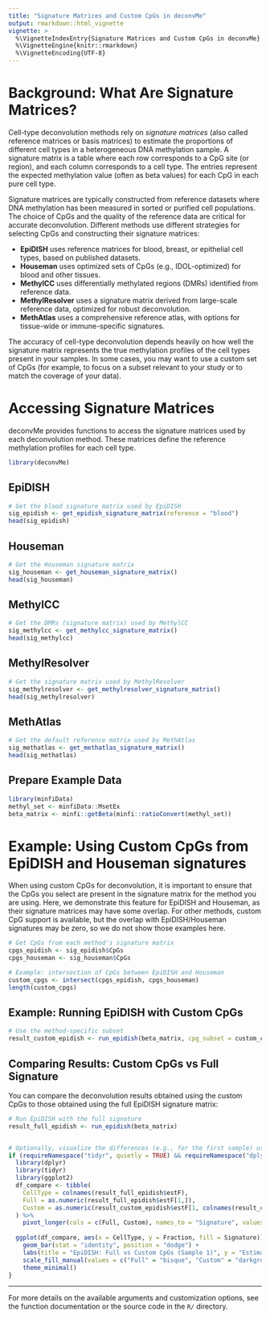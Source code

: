 ```yaml
---
title: "Signature Matrices and Custom CpGs in deconvMe"
output: rmarkdown::html_vignette
vignette: >
  %\VignetteIndexEntry{Signature Matrices and Custom CpGs in deconvMe}
  %\VignetteEngine{knitr::rmarkdown}
  %\VignetteEncoding{UTF-8}
---
```


# Background: What Are Signature Matrices?

Cell-type deconvolution methods rely on *signature matrices* (also called reference matrices or basis matrices) to estimate the proportions of different cell types in a heterogeneous DNA methylation sample. A signature matrix is a table where each row corresponds to a CpG site (or region), and each column corresponds to a cell type. The entries represent the expected methylation value (often as beta values) for each CpG in each pure cell type.

Signature matrices are typically constructed from reference datasets where DNA methylation has been measured in sorted or purified cell populations. The choice of CpGs and the quality of the reference data are critical for accurate deconvolution. Different methods use different strategies for selecting CpGs and constructing their signature matrices:

- **EpiDISH** uses reference matrices for blood, breast, or epithelial cell types, based on published datasets.
- **Houseman** uses optimized sets of CpGs (e.g., IDOL-optimized) for blood and other tissues.
- **MethylCC** uses differentially methylated regions (DMRs) identified from reference data.
- **MethylResolver** uses a signature matrix derived from large-scale reference data, optimized for robust deconvolution.
- **MethAtlas** uses a comprehensive reference atlas, with options for tissue-wide or immune-specific signatures.

The accuracy of cell-type deconvolution depends heavily on how well the signature matrix represents the true methylation profiles of the cell types present in your samples. In some cases, you may want to use a custom set of CpGs (for example, to focus on a subset relevant to your study or to match the coverage of your data).

# Accessing Signature Matrices

deconvMe provides functions to access the signature matrices used by each deconvolution method. These matrices define the reference methylation profiles for each cell type.

```r
library(deconvMe)
```

## EpiDISH

```r
# Get the blood signature matrix used by EpiDISH
sig_epidish <- get_epidish_signature_matrix(reference = "blood")
head(sig_epidish)
```

## Houseman

```r
# Get the Houseman signature matrix
sig_houseman <- get_houseman_signature_matrix()
head(sig_houseman)
```

## MethylCC

```r
# Get the DMRs (signature matrix) used by MethylCC
sig_methylcc <- get_methylcc_signature_matrix()
head(sig_methylcc)
```

## MethylResolver

```r
# Get the signature matrix used by MethylResolver
sig_methylresolver <- get_methylresolver_signature_matrix()
head(sig_methylresolver)
```

## MethAtlas

```r
# Get the default reference matrix used by MethAtlas
sig_methatlas <- get_methatlas_signature_matrix()
head(sig_methatlas)
```

## Prepare Example Data

```r
library(minfiData)
methyl_set <- minfiData::MsetEx
beta_matrix <- minfi::getBeta(minfi::ratioConvert(methyl_set))
```

# Example: Using Custom CpGs from EpiDISH and Houseman signatures

When using custom CpGs for deconvolution, it is important to ensure that the CpGs you select are present in the signature matrix for the method you are using. Here, we demonstrate this feature for EpiDISH and Houseman, as their signature matrices may have some overlap. For other methods, custom CpG support is available, but the overlap with EpiDISH/Houseman signatures may be zero, so we do not show those examples here.

```r
# Get CpGs from each method's signature matrix
cpgs_epidish <- sig_epidish$CpGs
cpgs_houseman <- sig_houseman$CpGs

# Example: intersection of CpGs between EpiDISH and Houseman
custom_cpgs <- intersect(cpgs_epidish, cpgs_houseman)
length(custom_cpgs)
```

## Example: Running EpiDISH with Custom CpGs

```r
# Use the method-specific subset
result_custom_epidish <- run_epidish(beta_matrix, cpg_subset = custom_cpgs)
```

## Comparing Results: Custom CpGs vs Full Signature

You can compare the deconvolution results obtained using the custom CpGs to those obtained using the full EpiDISH signature matrix:

```r
# Run EpiDISH with the full signature
result_full_epidish <- run_epidish(beta_matrix)


# Optionally, visualize the differences (e.g., for the first sample) using tidyverse
if (requireNamespace("tidyr", quietly = TRUE) && requireNamespace("dplyr", quietly = TRUE) && requireNamespace("ggplot2", quietly = TRUE)) {
  library(dplyr)
  library(tidyr)
  library(ggplot2)
  df_compare <- tibble(
    CellType = colnames(result_full_epidish$estF),
    Full = as.numeric(result_full_epidish$estF[1,]),
    Custom = as.numeric(result_custom_epidish$estF[1, colnames(result_custom_epidish$estF)])
  ) %>%
    pivot_longer(cols = c(Full, Custom), names_to = "Signature", values_to = "Fraction")
  
  ggplot(df_compare, aes(x = CellType, y = Fraction, fill = Signature)) +
    geom_bar(stat = "identity", position = "dodge") +
    labs(title = "EpiDISH: Full vs Custom CpGs (Sample 1)", y = "Estimated Fraction") +
    scale_fill_manual(values = c("Full" = "bisque", "Custom" = "darkgreen"))+
    theme_minimal()
}
```

---

For more details on the available arguments and customization options, see the function documentation or the source code in the `R/` directory. 
